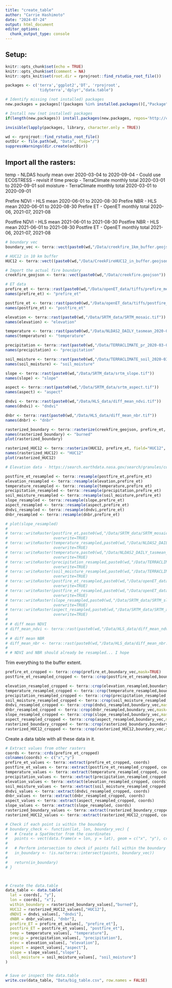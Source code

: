 ```yaml
---
title: "create_table"
author: "Carrie Hashimoto"
date: "2024-07-24"
output: html_document
editor_options: 
  chunk_output_type: console
---
```


## Setup:

```r
knitr::opts_chunk$set(echo = TRUE)
knitr::opts_chunk$set(comment = NA)
knitr::opts_knit$set(root.dir = rprojroot::find_rstudio_root_file())
```

```r
packages <- c('terra','ggplot2','DT', 'rprojroot',
              'tidyterra','dplyr',"data.table")

# Identify missing (not installed) packages
new.packages = packages[!(packages %in% installed.packages()[,"Package"])]

# Install new (not installed) packages
if(length(new.packages)) install.packages(new.packages, repos='http://cran.rstudio.com/') else print('All required packages are installed.')

invisible(lapply(packages, library, character.only = TRUE))
```

```r
wd <- rprojroot::find_rstudio_root_file()
outDir <- file.path(wd, "Data", fsep="/")
suppressWarnings(dir.create(outDir)) 
```

## Import all the rasters:

temp -  NLDAS hourly mean over 2020-03-04 to 2020-09-04 
- Could use ECOSTRESS - revisit if time
precip - TerraClimate monthly total 2020-03-01 to 2020-09-01
soil moisture - TerraClimate monthly total 2020-03-01 to 2020-09-01

Prefire NDVI - HLS mean 2020-06-01 to 2020-08-30
Prefire NBR - HLS mean 2020-06-01 to 2020-08-30
Prefire ET - OpenET monthly total 2020-06, 2021-07, 2021-08

Postfire NDVI - HLS mean 2021-06-01 to 2021-08-30
Postfire NBR - HLS mean 2021-06-01 to 2021-08-30
Postfire ET - OpenET monthly total 2021-06, 2021-07, 2021-08

```r
# boundary vec
boundary_vec <- terra::vect(paste0(wd,"/Data/creekfire_1km_buffer.geojson"))

# HUC12 in 10 km buffer
HUC12 <- terra::vect((paste0(wd,"/Data/CreekFireHUC12_in_buffer.geojson")))

# Import the actual fire boundary
creekfire_geojson <- terra::vect(paste0(wd,"/Data/creekfire.geojson"))

# ET data
prefire_et <- terra::rast(paste0(wd,"/Data/openET_data/tiffs/prefire_mean_ET.tif"))
names(prefire_et) <- "prefire_et"

postfire_et <- terra::rast(paste0(wd,"/Data/openET_data/tiffs/postfire_mean_ET.tif"))
names(postfire_et) <- "postfire_et"

elevation <- terra::rast(paste0(wd,"/Data/SRTM_data/SRTM_mosaic.tif"))
names(elevation) <- "elevation"

temperature <- terra::rast(paste0(wd,"/Data/NLDAS2_DAILY_tasmean_2020-03-04_2020-09-04_36p8990to37p7370N_-119p5980to-118p8290E.tasmean.tif"))
names(temperature) <- "temperature"

precipitation <- terra::rast(paste0(wd,"/Data/TERRACLIMATE_pr_2020-03-01_2020-08-31_36p8990to37p7370N_-119p5980to-118p8290E.pr.tif"))
names(precipitation) <- "precipitation"

soil_moisture <- terra::rast(paste0(wd,"/Data/TERRACLIMATE_soil_2020-03-01_2020-08-31_36p8990to37p7370N_-119p5980to-118p8290E.soil.tif"))
names(soil_moisture) <- "soil_moisture"

slope <- terra::rast(paste0(wd,"/Data/SRTM_data/srtm_slope.tif"))
names(slope) <- "slope"

aspect <- terra::rast(paste0(wd,"/Data/SRTM_data/srtm_aspect.tif"))
names(aspect) <- "aspect"

dndvi <- terra::rast(paste0(wd,"/Data/HLS_data/diff_mean_ndvi.tif"))
names(dndvi) <- "dndvi"

dnbr <- terra::rast(paste0(wd,"/Data/HLS_data/diff_mean_nbr.tif"))
names(dnbr) <- "dnbr"

rasterized_boundary <- terra::rasterize(creekfire_geojson, prefire_et, field=1, background=NA)
names(rasterized_boundary) <- "burned"
plot(rasterized_boundary)

rasterized_HUC12 <- terra::rasterize(HUC12, prefire_et, field="HUC12", background=NA)
names(rasterized_HUC12) <- "HUC12"
plot(rasterized_HUC12)

# Elevation data - https://search.earthdata.nasa.gov/search/granules/collection-details?p=C2763266360-LPCLOUD!C2763266360-LPCLOUD&pg[1][v]=t&pg[1][gsk]=-start_date&pg[1][m]=download&pg[1][cd]=f&q=srtm&sb[0]=-120.31348%2C35.64266%2C-117.6416%2C38.29532&tl=1721650273!3!!&lat=36.72934533158263&long=-123.22265625000001&zoom=6

postfire_et_resampled <- terra::resample(postfire_et,prefire_et)
elevation_resampled <- terra::resample(elevation,prefire_et)
temperature_resampled <- terra::resample(temperature,prefire_et)
precipitation_resampled <- terra::resample(precipitation,prefire_et)
soil_moisture_resampled <- terra::resample(soil_moisture,prefire_et)
slope_resampled <- terra::resample(slope,prefire_et)
aspect_resampled <- terra::resample(aspect,prefire_et)
dndvi_resampled <- terra::resample(dndvi,prefire_et)
dnbr_resampled <- terra::resample(dnbr,prefire_et)

# plot(slope_resampled)
# 
# terra::writeRaster(postfire_et,paste0(wd,"/Data/SRTM_data/SRTM_mosaic_resampled.tif"),
#                    overwrite=TRUE)
# terra::writeRaster(temperature_resampled,paste0(wd,"/Data/NLDAS2_DAILY_tasmean_2020-03-04_2020-09-04_resampled.tif"),
#                    overwrite=TRUE)
# terra::writeRaster(temperature,paste0(wd,"/Data/NLDAS2_DAILY_tasmean_2020-03-04_2020-09-04_resampled.tif"),
#                    overwrite=TRUE)
# terra::writeRaster(precipitation_resampled,paste0(wd,"/Data/TERRACLIMATE_pr_2020-03-01_2020-08-31_resampled.tif"),
#                    overwrite=TRUE)
# terra::writeRaster(soil_moisture_resampled,paste0(wd,"/Data/TERRACLIMATE_soil_2020-03-01_2020-08-31_resampled.tif"),
#                    overwrite=TRUE)
# terra::writeRaster(postfire_et_resampled,paste0(wd,"/Data/openET_data/tiffs/postfire_mean_ET_resampled.tif"),
#                    overwrite=TRUE)
# terra::writeRaster(postfire_et_resampled,paste0(wd,"/Data/openET_data/tiffs/rasterized_creekfire_geojson.tif"),
#                    overwrite=TRUE)
# terra::writeRaster(slope_resampled,paste0(wd,"/Data/SRTM_data/SRTM_slope_resampled.tif"),
#                    overwrite=TRUE)
# terra::writeRaster(aspect_resampled,paste0(wd,"/Data/SRTM_data/SRTM_aspect_resampled.tif"),
#                    overwrite=TRUE)
# 
# # diff mean NDVI
# diff_mean_ndvi <- terra::rast(paste0(wd,"/Data/HLS_data/diff_mean_ndvi.tif"))
# 
# # diff mean NBR
# diff_mean_nbr <- terra::rast(paste0(wd,"/Data/HLS_data/diff_mean_nbr.tif"))
# 
# # NDVI and NBR should already be resampled... I hope
```



Trim everything to the buffer extent.
```r
prefire_et_cropped <- terra::crop(prefire_et,boundary_vec,mask=TRUE)
postfire_et_resampled_cropped <- terra::crop(postfire_et_resampled,boundary_vec,mask=TRUE)

elevation_resampled_cropped <- terra::crop(elevation_resampled,boundary_vec,mask=TRUE)
temperature_resampled_cropped <- terra::crop(temperature_resampled,boundary_vec,mask=TRUE)
precipitation_resampled_cropped <- terra::crop(precipitation_resampled,boundary_vec,mask=TRUE)
soil_moisture_resampled_cropped <- terra::crop(soil_moisture_resampled,boundary_vec,mask=TRUE)
dndvi_resampled_cropped <- terra::crop(dndvi_resampled,boundary_vec,mask=TRUE)
dnbr_resampled_cropped <- terra::crop(dnbr_resampled,boundary_vec,mask=TRUE)
slope_resampled_cropped <- terra::crop(slope_resampled,boundary_vec,mask=TRUE)
aspect_resampled_cropped <- terra::crop(aspect_resampled,boundary_vec,mask=TRUE)
rasterized_boundary_cropped <- terra::crop(rasterized_boundary,boundary_vec,mask=TRUE)
rasterized_HUC12_cropped <- terra::crop(rasterized_HUC12,boundary_vec,mask=TRUE)

```


Create a data table with all these data in it.
```r
# Extract values from other rasters
coords <- terra::crds(prefire_et_cropped)
colnames(coords) <- c("x","y")
prefire_et_values <- terra::extract(prefire_et_cropped, coords)
postfire_et_values <- terra::extract(postfire_et_resampled_cropped, coords)
temperature_values <- terra::extract(temperature_resampled_cropped, coords)
precipitation_values <- terra::extract(precipitation_resampled_cropped, coords)
elevation_values <- terra::extract(elevation_resampled_cropped, coords)
soil_moisture_values <- terra::extract(soil_moisture_resampled_cropped, coords)
dndvi_values <- terra::extract(dndvi_resampled_cropped, coords)
dnbr_values <- terra::extract(dnbr_resampled_cropped, coords)
aspect_values <- terra::extract(aspect_resampled_cropped, coords)
slope_values <- terra::extract(slope_resampled, coords)
rasterized_boundary_values <- terra::extract(rasterized_boundary_cropped, coords)
rasterized_HUC12_values <- terra::extract(rasterized_HUC12_cropped, coords)

# Check if each point is within the boundary
# boundary_check <- function(lat, lon, boundary_vec) {
#   # Create a SpatVector from the coordinates
#   points <- vect(data.frame(x = lon, y = lat), geom = c("x", "y"), crs = crs(boundary_vec))
#   
#   # Perform intersection to check if points fall within the boundary
#   in_boundary <- !is.na(terra::intersect(points, boundary_vec))
#   
#   return(in_boundary)
# }



# Create the data.table
data_table <- data.table(
  lat = coords[, "y"],
  lon = coords[, "x"],
  within_boundary = rasterized_boundary_values[,"burned"],
  HUC12 = rasterized_HUC12_values[,"HUC12"],
  dNDVI = dndvi_values[, "dndvi"],
  dNBR = dnbr_values[, "dnbr"],  
  prefire_ET = prefire_et_values[, "prefire_et"],              
  postfire_ET = postfire_et_values[, "postfire_et"],
  temp = temperature_values[, "temperature"],    
  precip = precipitation_values[, "precipitation"], 
  elev = elevation_values[, "elevation"],    
  aspect = aspect_values[,"aspect"], 
  slope = slope_values[,"slope"],  
  soil_moisture = soil_moisture_values[, "soil_moisture"] 
)


# Save or inspect the data.table
write.csv(data_table, "Data/big_table.csv", row.names = FALSE)



```







